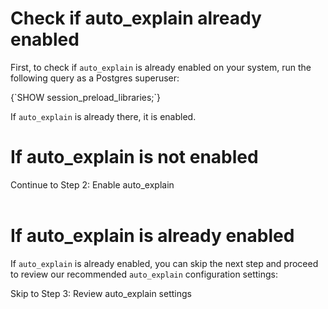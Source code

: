 # Check if auto_explain already enabled

First, to check if `auto_explain` is already enabled on your system, run the following
query as a Postgres superuser:

<CodeBlock language="sql">
{`SHOW session_preload_libraries;`}
</CodeBlock>

If `auto_explain` is already there, it is enabled.


# If auto_explain is not enabled

<Link className="btn btn-success" to="02_enable_auto_explain">
   Continue to Step 2: Enable auto_explain
</Link>
<br />
<br />


# If auto_explain is already enabled

If `auto_explain` is already enabled, you can skip the next step and proceed to
review our recommended `auto_explain` configuration settings:

<Link className="btn btn-success" to="03_review_settings">
   Skip to Step 3: Review auto_explain settings
</Link>

